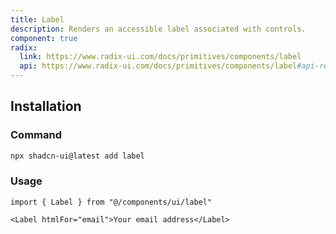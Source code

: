```yaml
---
title: Label
description: Renders an accessible label associated with controls.
component: true
radix:
  link: https://www.radix-ui.com/docs/primitives/components/label
  api: https://www.radix-ui.com/docs/primitives/components/label#api-reference
---
```


<ComponentPreview name="label-demo" />

## Installation

<Steps>

### Command

```bash
npx shadcn-ui@latest add label
```

### Usage

```tsx
import { Label } from "@/components/ui/label"
```

```tsx
<Label htmlFor="email">Your email address</Label>
```

</Steps>
